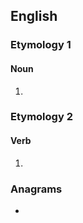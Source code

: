 ==English==

===Etymology 1===

====Noun====
{{head|en|noun plural form}}

# {{plural of|cotton|lang=en}}

===Etymology 2===

====Verb====
{{head|en|verb form}}

# {{en-third-person singular of|cotton}}

===Anagrams===
* {{anagrams|en|Scotton}}